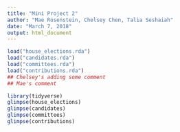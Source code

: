 ```yaml
---
title: "Mini Project 2"
author: "Mae Rosenstein, Chelsey Chen, Talia Seshaiah"
date: "March 7, 2018"
output: html_document
---
```


```r
load("house_elections.rda")
load("candidates.rda")
load("committees.rda")
load("contributions.rda")
## Chelsey's adding some comment
## Mae's comment 
```

```r
library(tidyverse)
glimpse(house_elections)
glimpse(candidates)
glimpse(committees)
glimpse(contributions)
```
```r

```


